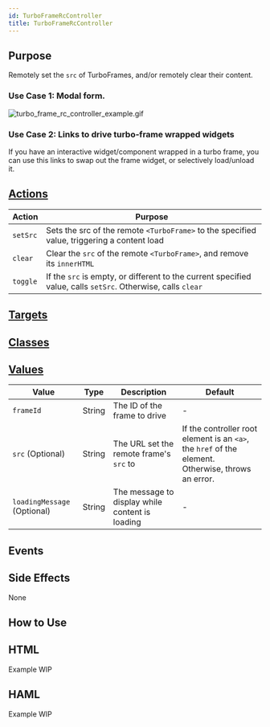 ```yaml
---
id: TurboFrameRcController
title: TurboFrameRcController
---
```






## Purpose

Remotely set the `src` of TurboFrames, and/or remotely clear their content.

### Use Case 1: Modal form.
![turbo_frame_rc_controller_example.gif](../assets/turbo_frame_rc_controller_example.gif)

### Use Case 2: Links to drive turbo-frame wrapped widgets
If you have an interactive widget/component wrapped in a turbo frame, you can use this links to swap
out the frame widget, or selectively load/unload it.


## [Actions](https://stimulus.hotwire.dev/reference/actions)

| Action | Purpose |
| --- | --- |
| `setSrc` | Sets the src of the remote `<TurboFrame>` to the specified value, triggering a content load  |
| `clear` | Clear the `src` of the remote `<TurboFrame>`, and remove its `innerHTML` |
| `toggle` | If the `src` is empty, or different to the current specified value, calls `setSrc`. Otherwise, calls `clear` |

## [Targets](https://stimulus.hotwire.dev/reference/targets)

<NoTargets/>

## [Classes](https://stimulus.hotwire.dev/reference/classes)


<NoClasses/>

## [Values](https://stimulus.hotwire.dev/reference/values)

| Value | Type | Description | Default |
| --- | --- | --- | --- |
| `frameId` | String | The ID of the frame to drive | - |
| `src` (Optional) | String | The URL set the remote frame's `src` to | If the controller root element is an `<a>`, the `href` of the element. Otherwise, throws an error. |
| `loadingMessage` (Optional) | String | The message to display while content is loading | - |

## Events


<NoEvents/>

## Side Effects

None



## How to Use


## HTML
Example WIP

## HAML
Example WIP


